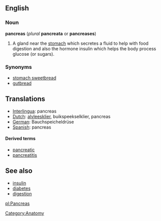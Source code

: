 ==English==
=== Noun ===
'''pancreas''' (''plural'' '''pancreata''' or '''pancreases''')

# A gland near the [[stomach]] which secretes a fluid to help with food digestion and also the hormone insulin which helps the body process glucose (or sugars).

===Synonyms===
*[[stomach sweetbread ]]
*[[gutbread]]

== Translations ==
*[[Interlingua]]: pancreas
*[[Dutch]]: [[alvleesklier]], buikspeekselklier, pancreas
*[[German]]: Bauchspeicheldrüse
*[[Spanish]]: pancreas

====Derived terms====
*[[pancreatic]]
*[[pancreatitis]]

== See also ==
*[[insulin]]
*[[diabetes]]
*[[digestion]]

[[pl:Pancreas]]

[[Category:Anatomy]]